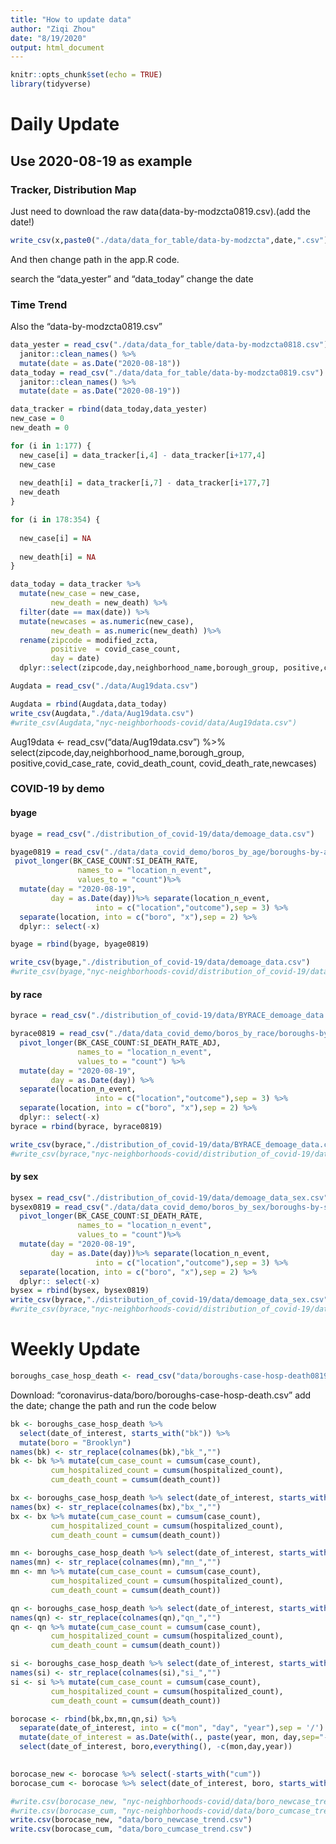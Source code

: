 ```yaml
---
title: "How to update data"
author: "Ziqi Zhou"
date: "8/19/2020"
output: html_document
---
```


```r
knitr::opts_chunk$set(echo = TRUE)
library(tidyverse)
```


# Daily Update
## Use 2020-08-19 as example
### Tracker, Distribution Map
Just need to download the raw data(data-by-modzcta0819.csv).(add the date!)
```r
write_csv(x,paste0("./data/data_for_table/data-by-modzcta",date,".csv"))
```
And then change path in the app.R code.

search the "data_yester" and "data_today" change the date

### Time Trend
Also the "data-by-modzcta0819.csv"

```r
data_yester = read_csv("./data/data_for_table/data-by-modzcta0818.csv") %>% 
  janitor::clean_names() %>% 
  mutate(date = as.Date("2020-08-18"))
data_today = read_csv("./data/data_for_table/data-by-modzcta0819.csv") %>% 
  janitor::clean_names() %>% 
  mutate(date = as.Date("2020-08-19"))

data_tracker = rbind(data_today,data_yester)
new_case = 0
new_death = 0

for (i in 1:177) {
  new_case[i] = data_tracker[i,4] - data_tracker[i+177,4]
  new_case
  
  new_death[i] = data_tracker[i,7] - data_tracker[i+177,7]
  new_death
}

for (i in 178:354) {
  
  new_case[i] = NA
  
  new_death[i] = NA
}

data_today = data_tracker %>% 
  mutate(new_case = new_case,
         new_death = new_death) %>% 
  filter(date == max(date)) %>% 
  mutate(newcases = as.numeric(new_case),
         new_death = as.numeric(new_death) )%>% 
  rename(zipcode = modified_zcta,
         positive  = covid_case_count,
         day = date)
  dplyr::select(zipcode,day,neighborhood_name,borough_group, positive,covid_case_rate, covid_death_count, covid_death_rate,newcases)

Augdata = read_csv("./data/Aug19data.csv")

Augdata = rbind(Augdata,data_today)
write_csv(Augdata,"./data/Aug19data.csv")
#write_csv(Augdata,"nyc-neighborhoods-covid/data/Aug19data.csv")


```


Aug19data <- read_csv("data/Aug19data.csv") %>% 
  select(zipcode,day,neighborhood_name,borough_group, positive,covid_case_rate, covid_death_count, covid_death_rate,newcases)

### COVID-19 by demo

#### byage

```r
byage = read_csv("./distribution_of_covid-19/data/demoage_data.csv")

byage0819 = read_csv("./data/data_covid_demo/boros_by_age/boroughs-by-age0819.csv") %>% 
 pivot_longer(BK_CASE_COUNT:SI_DEATH_RATE,
               names_to = "location_n_event",
               values_to = "count")%>% 
  mutate(day = "2020-08-19",
         day = as.Date(day))%>% separate(location_n_event,
                   into = c("location","outcome"),sep = 3) %>% 
  separate(location, into = c("boro", "x"),sep = 2) %>% 
  dplyr:: select(-x)

byage = rbind(byage, byage0819)

write_csv(byage,"./distribution_of_covid-19/data/demoage_data.csv")
#write_csv(byage,"nyc-neighborhoods-covid/distribution_of_covid-19/data/demoage_data.csv")
```

#### by race
```r
byrace = read_csv("./distribution_of_covid-19/data/BYRACE_demoage_data.csv")

byrace0819 = read_csv("./data/data_covid_demo/boros_by_race/boroughs-by-race0819.csv") %>% 
  pivot_longer(BK_CASE_COUNT:SI_DEATH_RATE_ADJ,
               names_to = "location_n_event",
               values_to = "count") %>% 
  mutate(day = "2020-08-19",
         day = as.Date(day)) %>% 
  separate(location_n_event,
                   into = c("location","outcome"),sep = 3) %>% 
  separate(location, into = c("boro", "x"),sep = 2) %>% 
  dplyr:: select(-x)
byrace = rbind(byrace, byrace0819)

write_csv(byrace,"./distribution_of_covid-19/data/BYRACE_demoage_data.csv") 
#write_csv(byrace,"nyc-neighborhoods-covid/distribution_of_covid-19/data/BYRACE_demoage_data.csv") 
```

#### by sex
```r
bysex = read_csv("./distribution_of_covid-19/data/demoage_data_sex.csv") 
bysex0819 = read_csv("./data/data_covid_demo/boros_by_sex/boroughs-by-sex0819.csv") %>% 
  pivot_longer(BK_CASE_COUNT:SI_DEATH_RATE,
               names_to = "location_n_event",
               values_to = "count")%>% 
  mutate(day = "2020-08-19",
         day = as.Date(day))%>% separate(location_n_event,
                   into = c("location","outcome"),sep = 3) %>% 
  separate(location, into = c("boro", "x"),sep = 2) %>% 
  dplyr:: select(-x)
bysex = rbind(bysex, bysex0819)
write_csv(byrace,"./distribution_of_covid-19/data/demoage_data_sex.csv") 
#write_csv(byrace,"nyc-neighborhoods-covid/distribution_of_covid-19/data/demoage_data_sex.csv") 
```





# Weekly Update
```r
boroughs_case_hosp_death <- read_csv("data/boroughs-case-hosp-death0819.csv") %>% janitor::clean_names()
```

Download: "coronavirus-data/boro/boroughs-case-hosp-death.csv" add the date; change the path and run the code below


```r
bk <- boroughs_case_hosp_death %>% 
  select(date_of_interest, starts_with("bk")) %>% 
  mutate(boro = "Brooklyn")
names(bk) <- str_replace(colnames(bk),"bk_","")
bk <- bk %>% mutate(cum_case_count = cumsum(case_count),
         cum_hospitalized_count = cumsum(hospitalized_count),
         cum_death_count = cumsum(death_count))

bx <- boroughs_case_hosp_death %>% select(date_of_interest, starts_with("bx")) %>% mutate(boro = "Bronx")
names(bx) <- str_replace(colnames(bx),"bx_","")
bx <- bx %>% mutate(cum_case_count = cumsum(case_count),
         cum_hospitalized_count = cumsum(hospitalized_count),
         cum_death_count = cumsum(death_count))

mn <- boroughs_case_hosp_death %>% select(date_of_interest, starts_with("mn")) %>% mutate(boro = "Manhattan")
names(mn) <- str_replace(colnames(mn),"mn_","")
mn <- mn %>% mutate(cum_case_count = cumsum(case_count),
         cum_hospitalized_count = cumsum(hospitalized_count),
         cum_death_count = cumsum(death_count))

qn <- boroughs_case_hosp_death %>% select(date_of_interest, starts_with("qn")) %>% mutate(boro = "Queens")
names(qn) <- str_replace(colnames(qn),"qn_","")
qn <- qn %>% mutate(cum_case_count = cumsum(case_count),
         cum_hospitalized_count = cumsum(hospitalized_count),
         cum_death_count = cumsum(death_count))

si <- boroughs_case_hosp_death %>% select(date_of_interest, starts_with("si")) %>% mutate(boro = "Staten Island")
names(si) <- str_replace(colnames(si),"si_","")
si <- si %>% mutate(cum_case_count = cumsum(case_count),
         cum_hospitalized_count = cumsum(hospitalized_count),
         cum_death_count = cumsum(death_count))

borocase <- rbind(bk,bx,mn,qn,si) %>% 
  separate(date_of_interest, into = c("mon", "day", "year"),sep = '/') %>% 
  mutate(date_of_interest = as.Date(with(., paste(year, mon, day,sep="-")), "%Y-%m-%d")) %>%
  select(date_of_interest, boro,everything(), -c(mon,day,year))
  

borocase_new <- borocase %>% select(-starts_with("cum"))
borocase_cum <- borocase %>% select(date_of_interest, boro, starts_with("cum"))

#write.csv(borocase_new, "nyc-neighborhoods-covid/data/boro_newcase_trend.csv")
#write.csv(borocase_cum, "nyc-neighborhoods-covid/data/boro_cumcase_trend.csv")
write.csv(borocase_new, "data/boro_newcase_trend.csv")
write.csv(borocase_cum, "data/boro_cumcase_trend.csv")
```

